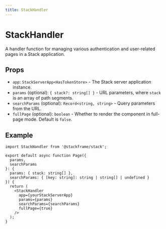 ```yaml
---
title: StackHandler
---
```


# StackHandler

A handler function for managing various authentication and user-related pages in a Stack application.

## Props

- `app`: `StackServerApp<HasTokenStore>` - The Stack server application instance.
- `params` (optional): `{ stack?: string[] }` - URL parameters, where `stack` is an array of path segments.
- `searchParams` (optional): `Record<string, string>` - Query parameters from the URL.
- `fullPage` (optional): `boolean` - Whether to render the component in full-page mode. Default is `false`.

## Example

```tsx
import StackHandler from '@stackframe/stack';

export default async function Page({
  params,
  searchParams
}: {
  params: { stack: string[] },
  searchParams: { [key: string]: string | string[] | undefined }
}) {
  return (
    <StackHandler
      app={yourStackServerApp}
      params={params}
      searchParams={searchParams}
      fullPage={true}
    />
  );
}
```